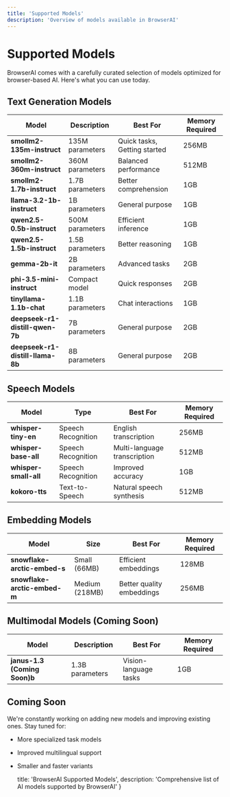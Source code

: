```yaml
---
title: 'Supported Models'
description: 'Overview of models available in BrowserAI'
---
```


# Supported Models

BrowserAI comes with a carefully curated selection of models optimized for browser-based AI. Here's what you can use today.

## Text Generation Models

| Model | Description | Best For | Memory Required |
|-------|-------------|----------|-----------------|
| **smollm2-135m-instruct** | 135M parameters | Quick tasks, Getting started | 256MB |
| **smollm2-360m-instruct** | 360M parameters | Balanced performance | 512MB |
| **smollm2-1.7b-instruct** | 1.7B parameters | Better comprehension | 1GB |
| **llama-3.2-1b-instruct** | 1B parameters | General purpose | 1GB |
| **qwen2.5-0.5b-instruct** | 500M parameters | Efficient inference | 1GB |
| **qwen2.5-1.5b-instruct** | 1.5B parameters | Better reasoning | 1GB |
| **gemma-2b-it** | 2B parameters | Advanced tasks | 2GB |
| **phi-3.5-mini-instruct** | Compact model | Quick responses | 2GB |
| **tinyllama-1.1b-chat** | 1.1B parameters | Chat interactions | 1GB |
| **deepseek-r1-distill-qwen-7b** | 7B parameters | General purpose | 2GB |
| **deepseek-r1-distill-llama-8b** | 8B parameters | General purpose | 2GB |

## Speech Models

| Model | Type | Best For | Memory Required |
|-------|------|----------|-----------------|
| **whisper-tiny-en** | Speech Recognition | English transcription | 256MB |
| **whisper-base-all** | Speech Recognition | Multi-language transcription | 512MB |
| **whisper-small-all** | Speech Recognition | Improved accuracy | 1GB |
| **kokoro-tts** | Text-to-Speech | Natural speech synthesis | 512MB |

## Embedding Models

| Model | Size | Best For | Memory Required |
|-------|------|----------|-----------------|
| **snowflake-arctic-embed-s** | Small (66MB) | Efficient embeddings | 128MB |
| **snowflake-arctic-embed-m** | Medium (218MB) | Better quality embeddings | 256MB |

## Multimodal Models (Coming Soon)

| Model | Description | Best For | Memory Required |
|-------|-------------|----------|-----------------|
| **janus-1.3 (Coming Soon)b** | 1.3B parameters | Vision-language tasks | 1GB |

## Coming Soon

We're constantly working on adding new models and improving existing ones. Stay tuned for:

- More specialized task models
- Improved multilingual support
- Smaller and faster variants

  title: 'BrowserAI Supported Models',
  description: 'Comprehensive list of AI models supported by BrowserAI'
}